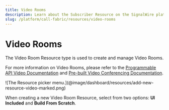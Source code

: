 ```yaml
---
title: Video Rooms
description: Learn about the Subscriber Resource on the SignalWire platform - what they are, how they work, and how to manage them in the Dashboard.
slug: /platform/call-fabric/resources/video-rooms
---
```


# Video Rooms

The Video Room Resource type is used to create and manage Video Rooms.

For more information on Video Rooms, please refer to the 
[Programmable API Video Documentation](/video/getting-started/managing-rooms-with-apis)
and [Pre-built Video Conferencing Documentation](/video/conference).

<Frame>
  ![The Resource picker menu.](@image/dashboard/resources/add-new-resource-video-marked.png)
</Frame>

When creating a new Video Room Resource, select from two options: **UI Included** and **Build From Scratch**.